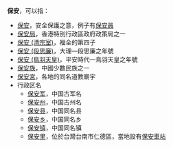 '''保安'''，可以指：
* [[保安|保安]]，安全保護之意，例子有[[保安員|保安員]]
* [[保安局_(香港)|保安局]]，香港特別行政區政府政策局之一
* [[保安_(清宗室)|保安 (清宗室)]]，福全的第四子
* [[保安_(段思廉)|保安 (段思廉)]]，大理—段思廉之年號
* [[保安_(鳥羽天皇)|保安 (鳥羽天皇)]]，平安時代—鳥羽天皇之年號
* [[保安族|保安族]]，中國少數民族之一
* [[保安宮|保安宮]]，各地的同名道教廟宇
* 行政区名
** [[保安军|保安军]]，中国古军名
** [[保安州|保安州]]，中国古州名
** [[保安县|保安县]]，中国同名县
** [[保安乡|保安乡]]，中国同名乡
** [[保安镇|保安镇]]，中国同名镇
** [[保安里|保安里]]，位於台灣台南市仁德區，當地設有[[保安車站|保安車站]]
{{disambig|Cat=二字亞洲相關消歧義}}